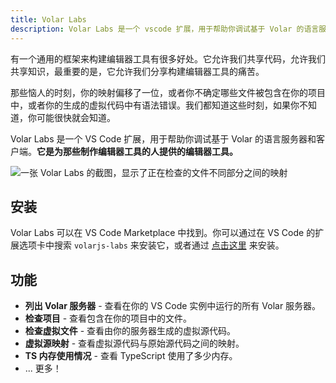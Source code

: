 ```yaml
---
title: Volar Labs
description: Volar Labs 是一个 vscode 扩展，用于帮助你调试基于 Volar 的语言服务器和客户端。
---
```


有一个通用的框架来构建编辑器工具有很多好处。它允许我们共享代码，允许我们共享知识，最重要的是，它允许我们分享构建编辑器工具的痛苦。

那些恼人的时刻，你的映射偏移了一位，或者你不确定哪些文件被包含在你的项目中，或者你的生成的虚拟代码中有语法错误。我们都知道这些时刻，如果你不知道，你可能很快就会知道。

Volar Labs 是一个 VS Code 扩展，用于帮助你调试基于 Volar 的语言服务器和客户端。**它是为那些制作编辑器工具的人提供的编辑器工具。**

![一张 Volar Labs 的截图，显示了正在检查的文件不同部分之间的映射](../../../../assets/volar-labs-1.png)

## 安装

Volar Labs 可以在 VS Code Marketplace 中找到。你可以通过在 VS Code 的扩展选项卡中搜索 `volarjs-labs` 来安装它，或者通过 [点击这里](https://marketplace.visualstudio.com/items?itemName=johnsoncodehk.volarjs-labs) 来安装。

## 功能

- **列出 Volar 服务器** - 查看在你的 VS Code 实例中运行的所有 Volar 服务器。
- **检查项目** - 查看包含在你的项目中的文件。
- **检查虚拟文件** - 查看由你的服务器生成的虚拟源代码。
- **虚拟源映射** - 查看虚拟源代码与原始源代码之间的映射。
- **TS 内存使用情况** - 查看 TypeScript 使用了多少内存。
- ... 更多！

